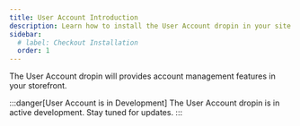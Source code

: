 ```yaml
---
title: User Account Introduction
description: Learn how to install the User Account dropin in your site.
sidebar:
  # label: Checkout Installation
  order: 1
---
```


The User Account dropin will provides account management features in your storefront.

:::danger[User Account is in Development]
The User Account dropin is in active development. Stay tuned for updates.
:::
